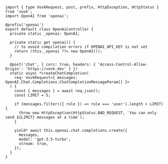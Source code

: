 ```tsx filename="/src/modules/openai/OpenAiController.ts"
import { type VovkRequest, post, prefix, HttpException, HttpStatus } from 'vovk';
import OpenAI from 'openai';

@prefix('openai')
export default class OpenAiController {
  private static _openai: OpenAI;

  private static get openai() {
    // to avoid compilation errors if OPENAI_API_KEY is not set
    return (this._openai ??= new OpenAI());
  }

  @post('chat', { cors: true, headers: { 'Access-Control-Allow-Origin': 'https://vovk.dev' } })
  static async *createChatCompletion(
    req: VovkRequest<{ messages: OpenAI.Chat.Completions.ChatCompletionMessageParam[] }>
  ) {
    const { messages } = await req.json();
    const LIMIT = 5;

    if (messages.filter(({ role }) => role === 'user').length > LIMIT) {
      throw new HttpException(HttpStatus.BAD_REQUEST, `You can only send ${LIMIT} messages at a time`);
    }

    yield* await this.openai.chat.completions.create({
      messages,
      model: 'gpt-3.5-turbo',
      stream: true,
    });
  }
}
```
